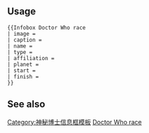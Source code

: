 {{Documentation subpage}}
<!-- Categories go at the bottom of this page and interwikis go in Wikidata. -->

== Usage ==
<pre>{{Infobox Doctor Who race
| image = 
| caption = 
| name = 
| type = 
| affiliation = 
| planet = 
| start = 
| finish = 
}}</pre>

== See also ==

<includeonly>
<!-- Categories go here, and interwikis go in Wikidata -->
[[Category:神秘博士信息框模板]]
[[Category:Fictional character infobox templates|Doctor Who race]]
</includeonly>